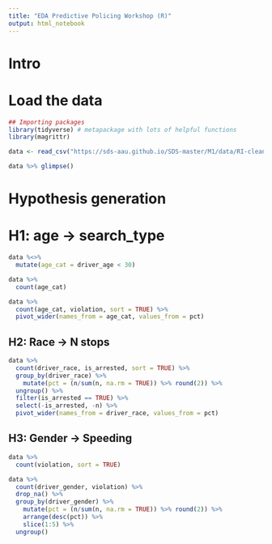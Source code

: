 ```yaml
---
title: "EDA Predictive Policing Workshop (R)"
output: html_notebook
---
```


# Intro

# Load the data

```r
## Importing packages
library(tidyverse) # metapackage with lots of helpful functions
library(magrittr)
```

```r
data <- read_csv("https://sds-aau.github.io/SDS-master/M1/data/RI-clean.csv.gz")
```

```r
data %>% glimpse()
```



# Hypothesis generation

# H1: age -> search_type

```r
data %<>%
  mutate(age_cat = driver_age < 30)
```

```r
data %>%
  count(age_cat)
```

```r
data %>%
  count(age_cat, violation, sort = TRUE) %>%
  pivot_wider(names_from = age_cat, values_from = pct)
```

## H2: Race -> N stops

```r
data %>%
  count(driver_race, is_arrested, sort = TRUE) %>%
  group_by(driver_race) %>%
    mutate(pct = (n/sum(n, na.rm = TRUE)) %>% round(2)) %>%
  ungroup() %>%
  filter(is_arrested == TRUE) %>%
  select(-is_arrested, -n) %>%
  pivot_wider(names_from = driver_race, values_from = pct)
```

## H3: Gender -> Speeding

```r
data %>%
  count(violation, sort = TRUE)
```


```r
data %>%
  count(driver_gender, violation) %>%
  drop_na() %>%
  group_by(driver_gender) %>%
    mutate(pct = (n/sum(n, na.rm = TRUE)) %>% round(2)) %>%
    arrange(desc(pct)) %>%
    slice(1:5) %>%
  ungroup() 
```

